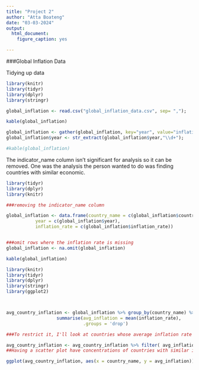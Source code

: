 ```yaml
---
title: "Project 2"
author: "Atta Boateng"
date: "03-03-2024"
output: 
  html_document:
    figure_caption: yes

---
```


###Global Inflation Data

Tidying up data
```r
library(knitr)
library(tidyr)
library(dplyr)
library(stringr)

global_inflation <- read.csv("global_inflation_data.csv", sep= ",");

kable(global_inflation)

global_inflation <- gather(global_inflation, key="year", value="inflation_rate", 3:47);
global_inflation$year <- str_extract(global_inflation$year,"\\d+"); 

#kable(global_inflation)
```

The indicator_name column isn't significant for analysis so it can be removed.
One was the analysis the person wanted to do was finding countries with similar economic. 

```r
library(tidyr)
library(dplyr)
library(knitr)

###removing the indicator_name column

global_inflation <- data.frame(country_name = c(global_inflation$country_name),
           year = c(global_inflation$year),
           inflation_rate = c(global_inflation$inflation_rate))


###omit rows where the inflation rate is missing
global_inflation <- na.omit(global_inflation)

kable(global_inflation)

```




```r
library(knitr)
library(tidyr)
library(dplyr)
library(stringr)
library(ggplot2)



avg_country_inflation <- global_inflation %>% group_by(country_name) %>%
                   summarise(avg_inflation = mean(inflation_rate), 
                             .groups = 'drop')

###To restrict it, I'll look at countries whose average inflation rate is 11 or less

avg_country_inflation <- avg_country_inflation %>% filter( avg_inflation <= 11)
##Having a scatter plot have concentrations of countries with similar inflation rates

ggplot(avg_country_inflation, aes(x = country_name, y = avg_inflation)) + geom_point()+ theme(axis.text.x = element_text(angle = 90, size = 2))

```